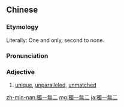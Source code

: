 {{also|独一无二}}
==Chinese==
{{zh-forms|s=独一无二}}

===Etymology===
Literally: One and only, second to none.

===Pronunciation===
{{zh-pron
|m=dú一 wú'èr
|c=duk6 jat1 mou4 ji6
|mn=to̍k-it-bû-jī
|cat=a
}}

===Adjective===
{{zh-adj}}
# {{lb|zh|idiomatic}} [[unique]], [[unparalleled]], [[unmatched]]

[[zh-min-nan:獨一無二]]
[[mg:獨一無二]]
[[ja:獨一無二]]